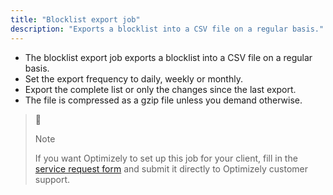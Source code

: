 ```yaml
---
title: "Blocklist export job"
description: "Exports a blocklist into a CSV file on a regular basis."
---
```


* The blocklist export job exports a blocklist into a CSV file on a regular basis.
* Set the export frequency to daily, weekly or monthly.
* Export the complete list or only the changes since the last export.
* The file is compressed as a gzip file unless you demand otherwise.

> 📘
> 
> Note
> 
> If you want Optimizely to set up this job for your client, fill in the [service request form](https://world.optimizely.com/service-request-forms/blocklist-export-form/) and submit it directly to Optimizely customer support.